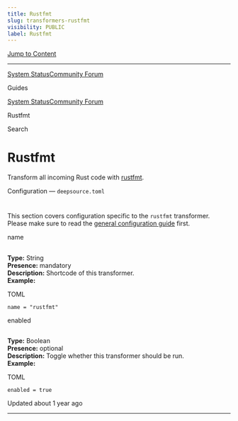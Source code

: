 ```yaml
---
title: Rustfmt
slug: transformers-rustfmt
visibility: PUBLIC
label: Rustfmt
---
```

[Jump to Content](#content)

* * *

[System Status](https://deepsourcestatus.com/)[Community Forum](https://discuss.deepsource.com/)

Guides

[System Status](https://deepsourcestatus.com/)[Community Forum](https://discuss.deepsource.com/)

Rustfmt

Search

Rustfmt
=======

Transform all incoming Rust code with [rustfmt](https://github.com/rust-lang/rustfmt).

Configuration — `deepsource.toml`

[](#configuration--deepsourcetoml)
=======================================================================

This section covers configuration specific to the `rustfmt` transformer. Please make sure to read the [general configuration guide](https://deepsource-docs.readme.io/docs/configuration) first.

name

[](#name)
-----------------

**Type:** String  
**Presence:** mandatory  
**Description:** Shortcode of this transformer.  
**Example:**

TOML

`name = "rustfmt"`

enabled

[](#enabled)
-----------------------

**Type:** Boolean  
**Presence:** optional  
**Description:** Toggle whether this transformer should be run.  
**Example:**

TOML

`enabled = true`

Updated about 1 year ago

* * *
